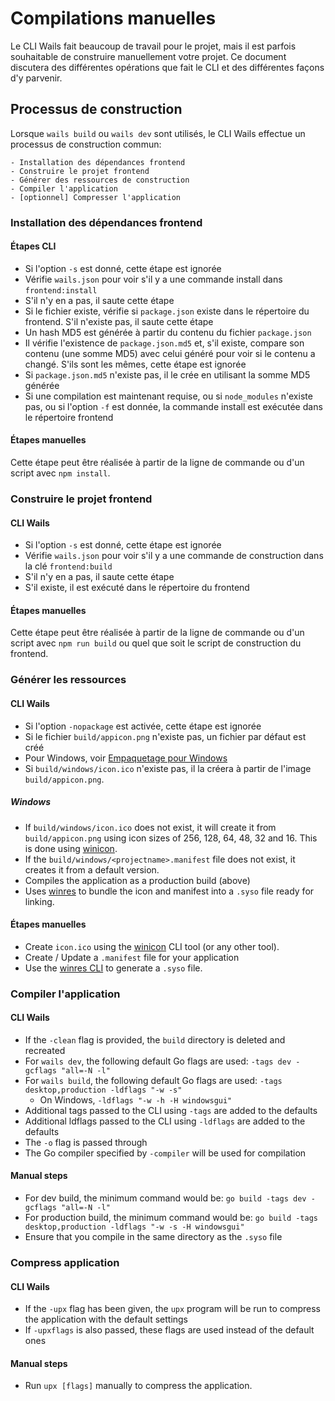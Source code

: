 # Compilations manuelles

Le CLI Wails fait beaucoup de travail pour le projet, mais il est parfois souhaitable de construire manuellement votre projet. Ce document discutera des différentes opérations que fait le CLI et des différentes façons d'y parvenir.

## Processus de construction

Lorsque `wails build` ou `wails dev` sont utilisés, le CLI Wails effectue un processus de construction commun:

    - Installation des dépendances frontend
    - Construire le projet frontend
    - Générer des ressources de construction
    - Compiler l'application
    - [optionnel] Compresser l'application

### Installation des dépendances frontend

#### Étapes CLI

- Si l'option `-s` est donné, cette étape est ignorée
- Vérifie `wails.json` pour voir s'il y a une commande install dans `frontend:install`
- S'il n'y en a pas, il saute cette étape
- Si le fichier existe, vérifie si `package.json` existe dans le répertoire du frontend. S'il n'existe pas, il saute cette étape
- Un hash MD5 est générée à partir du contenu du fichier `package.json`
- Il vérifie l'existence de `package.json.md5` et, s'il existe, compare son contenu (une somme MD5) avec celui généré pour voir si le contenu a changé. S'ils sont les mêmes, cette étape est ignorée
- Si `package.json.md5` n'existe pas, il le crée en utilisant la somme MD5 générée
- Si une compilation est maintenant requise, ou si `node_modules` n'existe pas, ou si l'option `-f` est donnée, la commande install est exécutée dans le répertoire frontend

#### Étapes manuelles

Cette étape peut être réalisée à partir de la ligne de commande ou d'un script avec `npm install`.

### Construire le projet frontend

#### CLI Wails

- Si l'option `-s` est donné, cette étape est ignorée
- Vérifie `wails.json` pour voir s'il y a une commande de construction dans la clé `frontend:build`
- S'il n'y en a pas, il saute cette étape
- S'il existe, il est exécuté dans le répertoire du frontend

#### Étapes manuelles

Cette étape peut être réalisée à partir de la ligne de commande ou d'un script avec `npm run build` ou quel que soit le script de construction du frontend.

### Générer les ressources

#### CLI Wails

- Si l'option `-nopackage` est activée, cette étape est ignorée
- Si le fichier `build/appicon.png` n'existe pas, un fichier par défaut est créé
- Pour Windows, voir [ Empaquetage pour Windows](#windows)
- Si `build/windows/icon.ico` n'existe pas, il la créera à partir de l'image `build/appicon.png`.

##### Windows

- If `build/windows/icon.ico` does not exist, it will create it from `build/appicon.png` using icon sizes of 256, 128, 64, 48, 32 and 16. This is done using [winicon](https://github.com/leaanthony/winicon).
- If the `build/windows/<projectname>.manifest` file does not exist, it creates it from a default version.
- Compiles the application as a production build (above)
- Uses [winres](https://github.com/tc-hib/winres) to bundle the icon and manifest into a `.syso` file ready for linking.

#### Étapes manuelles

- Create `icon.ico` using the [winicon](https://github.com/leaanthony/winicon) CLI tool (or any other tool).
- Create / Update a `.manifest` file for your application
- Use the [winres CLI](https://github.com/tc-hib/go-winres) to generate a `.syso` file.

### Compiler l'application

#### CLI Wails

- If the `-clean` flag is provided, the `build` directory is deleted and recreated
- For `wails dev`, the following default Go flags are used: `-tags dev -gcflags "all=-N -l"`
- For `wails build`, the following default Go flags are used: `-tags desktop,production -ldflags "-w -s"`
  - On Windows, `-ldflags "-w -h -H windowsgui"`
- Additional tags passed to the CLI using `-tags` are added to the defaults
- Additional ldflags passed to the CLI using `-ldflags` are added to the defaults
- The `-o` flag is passed through
- The Go compiler specified by `-compiler` will be used for compilation

#### Manual steps

- For dev build, the minimum command would be: `go build -tags dev -gcflags "all=-N -l"`
- For production build, the minimum command would be: `go build -tags desktop,production -ldflags "-w -s -H windowsgui"`
- Ensure that you compile in the same directory as the `.syso` file

### Compress application

#### CLI Wails

- If the `-upx` flag has been given, the `upx` program will be run to compress the application with the default settings
- If `-upxflags` is also passed, these flags are used instead of the default ones

#### Manual steps

- Run `upx [flags]` manually to compress the application.
